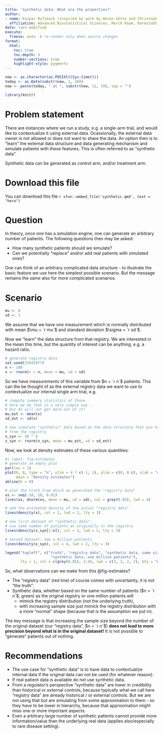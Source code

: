 ```yaml
---
title: 'Synthetic data: What are the properties?'
author: 
- name: Kaspar Rufibach (inspired by work by Heiko Götte and Christoph Helwig)
  affiliation: Advanced Biostatistical Sciences, Merck KGaA, Darmstadt
date: last-modified
execute:   
  freeze: auto  # re-render only when source changes
format:
  html:
    toc: true
    toc-depth: 3
    number-sections: true
    highlight-style: pygments
---
```


```r
now <- as.character(as.POSIXlt(Sys.time()))
today <- as.Date(substr(now, 1, 10))
now <- paste(today, " at ", substr(now, 12, 19), sep = "")

library(knitr)
```


# Problem statement

There are instances where we run a study, e.g. a single-arm trial, and would like to contextualize it using external data. Ocassionally, the external data owner is not allowed or does not want to share the data. An option then is to "learn" the external data structure and data generating mechanism and simulate patients with these features. This is often referred to as "synthetic data".

Synthetic data can be generated as control arm, and/or treatment arm.

# Download this file

You can download this file `r xfun::embed_file('synthetic.qmd', text = "here")`

# Question

In theory, once one has a simulation engine, one can generate an arbitrary number of patients. The following questions then may be asked:

- How many synthetic patients should we simulate?
- Can we potentially "replace" and/or add real patients with simulated ones?

One can think of an arbitrary complicated data structure - to illustrate the basic feature we use here the simplest possible scenario. But the message remains the same also for more complicated scenarios.

# Scenario

```r
mu <- 0
sd <- 1

```

We assume that we have one measurement which is normally distributed with mean $\mu = `r mu`$ and standard deviation $\sigma = `r sd`$. 

Now we "learn" the data structure from that registry. We are interested in the mean this time, but the quantity of interest can be anything, e.g. a hazard ratio.

```r
# generate registry data
set.seed(23041977)
n <- 100
x <- rnorm(n = n, mean = mu, sd = sd)
```

So we have measurements of this variable from $n = `r n`$ patients. This can the be thought of as the external registry data we want to use to contextualize our internal single arm trial, e.g.

```r
# compute summary statistics of those 
# here we do that in a very simple way - 
# but AI will not get more out of it!
mu_est <- mean(x)
sd_est <- sd(x)

# now simulate "synthetic" data based on the data structure that you have learned
# from the registry
n_syn <- 10 ^ 6
x_syn <- rnorm(n_syn, mean = mu_est, sd = sd_est)
```

Now, we look at density estimates of these various quantities:

```r
#| label: fig-estimates
# generate an empty plot
par(las = 1)
plot(0, 0, type = "n", xlim = 4 * c(-1, 1), ylim = c(0, 0.6), xlab = "data", ylab = "density", 
     main = "density estimates")
abline(h = 0)

# plot the truth from which we generated the "registry data"
xs <- seq(-10, 10, 0.01)
lines(xs, dnorm(xs, mean = mu, sd = sd), col = grey(0.85), lwd = 4)

# add the estimated density of the actual "registry data"
lines(density(x), col = 2, lwd = 2, lty = 3)

# now first dataset of "synthetic data": 
# use same number of patients as originally in the registry
lines(density(x_syn[1:n]), col = 3, lwd = 2, lty = 3)

# second dataset: now a million patients
lines(density(x_syn), col = 4, lwd = 2, lty = 3)

legend("topleft", c("truth", "registry data", "synthetic data, same size as registry", 
                     "synthetic data, one million patients"),
       lty = 1, col = c(grey(0.85), 2:4), lwd = c(3, 2, 2, 2), bty = "n")
```

So, what observations can we make from this @fig-estimates?

- The "registry data" (red line) of course comes with uncertainty, it is not "the truth".
- Synthetic data, whether based on the same number of patients ($n = `r n`$, green) as the original registry or one million patients will 
  - mimick the registry distribution (not the underlying truth),
  - with increasing sample size just mimick the registry distribution with a more "normal" shape (because that is the assumption we put in).
  
The key message is that increasing the sample size beyond the number of the original dataset (our "registry data", $n = `r n`$) **does not lead to more precision beyond what is in the original dataset!** It is not possible to "generate" patients out of nothing.

# Recommendations

- The use case for "synthetic data" is to have data to contextualize internal data if the original data can not be used (for whatever reason). 
- If real patient data is available do not use synthetic data.
- From a regulator's perspective "synthetic data" are lower in credibility than historical or external controls, because typically what we call here "registry data" are already historical / or external controls. But we are not using that but are simulating from some approximation to them - so they _have_ to be lower in hierarchy, because that approximation might miss one or more important aspects.
- Even a arbitrary large number of synthetic patients cannot provide more information/value than the underlying real data (applies also/especially to rare disease setting). 






